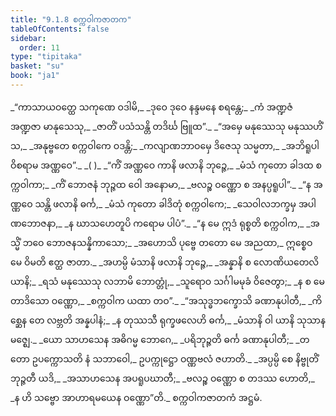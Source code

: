 ```yaml
---
title: "9.1.8 စက္ကဝါကဇာတက"
tableOfContents: false
sidebar:
  order: 11
type: "tipitaka"
basket: "su"
book: "ja1"
---
```



<DynamicBreadcrumb />

<Division number="69" book="ja1">

<Paragraph number="1856" type="verses" book="ja1">
_“ကာသာယဝတ္ထေ သကုဏေ ဝဒါမိ,_  
_ဒုဝေ ဒုဝေ နန္ဒမနေ စရန္တေ;_  
_ကံ အဏ္ဍဇံ အဏ္ဍဇာ မာနုသေသု,_  
_ဇာတိံ ပသံသန္တိ တဒိင်္ဃ ဗြူထ”._  

</Paragraph>

</Division>
<Division number="70" book="ja1">

<Paragraph number="1857" type="verses" book="ja1">
_“အမှေ မနုဿေသု မနုဿဟိံသ,_  
_အနုဗ္ဗတေ စက္ကဝါကေ ဝဒန္တိ;_  
_ကလျာဏဘာဝမှေ ဒိဇေသု သမ္မတာ,_  
_အဘိရူပါ ဝိစရာမ အဏ္ဏဝေ”._  
_( )_  

</Paragraph>

</Division>
<Division number="71" book="ja1">

<Paragraph number="1858" type="verses" book="ja1">
_“ကိံ အဏ္ဏဝေ ကာနိ ဖလာနိ ဘုဉ္ဇေ,_  
_မံသံ ကုတော ခါဒထ စက္ကဝါကာ;_  
_ကိံ ဘောဇနံ ဘုဉ္ဇထ ဝေါ အနောမာ,_  
_ဗလဉ္စ ဝဏ္ဏော စ အနပ္ပရူပါ”._  

</Paragraph>

</Division>
<Division number="72" book="ja1">

<Paragraph number="1859" type="verses" book="ja1">
_“န အဏ္ဏဝေ သန္တိ ဖလာနိ ဓင်္က,_  
_မံသံ ကုတော ခါဒိတုံ စက္ကဝါကေ;_  
_သေဝါလဘက္ခမှ အပါဏဘောဇနာ,_  
_န ဃာသဟေတူပိ ကရောမ ပါပံ”._  

</Paragraph>

</Division>
<Division number="73" book="ja1">

<Paragraph number="1860" type="verses" book="ja1">
_“န မေ ဣဒံ ရုစ္စတိ စက္ကဝါက,_  
_အသ္မိံ ဘဝေ ဘောဇနသန္နိကာသော;_  
_အဟောသိ ပုဗ္ဗေ တတော မေ အညထာ,_  
ဣစ္စေဝ မေ ဝိမတိ ဧတ္ထ ဇာတာ._  

</Paragraph>

</Division>
<Division number="74" book="ja1">

<Paragraph number="1861" type="verses" book="ja1">
_အဟမ္ပိ မံသာနိ ဖလာနိ ဘုဉ္ဇေ,_  
_အန္နာနိ စ လောဏိယတေလိယာနိ;_  
_ရသံ မနုဿေသု လဘာမိ ဘောတ္တုံ,_  
_သူရောဝ သင်္ဂါမမုခံ ဝိဇေတွာ;_  
_န စ မေ တာဒိသော ဝဏ္ဏော,_  
_စက္ကဝါက ယထာ တဝ”._  

</Paragraph>

</Division>
<Division number="75" book="ja1">

<Paragraph number="1862" type="verses" book="ja1">
_“အသုဒ္ဓဘက္ခောသိ ခဏာနုပါတီ,_  
_ကိစ္ဆေန တေ လဗ္ဘတိ အန္နပါနံ;_  
_န တုဿသီ ရုက္ခဖလေဟိ ဓင်္က,_  
_မံသာနိ ဝါ ယာနိ သုသာနမဇ္ဈေ._  

</Paragraph>

</Division>
<Division number="76" book="ja1">

<Paragraph number="1863" type="verses" book="ja1">
_ယော သာဟသေန အဓိဂမ္မ ဘောဂေ,_  
_ပရိဘုဉ္ဇတိ ဓင်္က ခဏာနုပါတီ;_  
_တတော ဥပက္ကောသတိ နံ သဘာဝေါ,_  
ဥပက္ကုဋ္ဌော ဝဏ္ဏဗလံ ဇဟာတိ._  

</Paragraph>

</Division>
<Division number="77" book="ja1">

<Paragraph number="1864" type="verses" book="ja1">
_အပ္ပမ္ပိ စေ နိဗ္ဗုတိံ ဘုဉ္ဇတီ ယဒိ,_  
_အသာဟသေန အပရူပဃာတီ;_  
_ဗလဉ္စ ဝဏ္ဏော စ တဒဿ ဟောတိ,_  
_န ဟိ သဗ္ဗော အာဟာရမယေန ဝဏ္ဏော”တိ._  


</Paragraph>
</Division>

<Paragraph number="1865" type="center" book="ja1">
စက္ကဝါကဇာတကံ အဋ္ဌမံ.
</Paragraph>